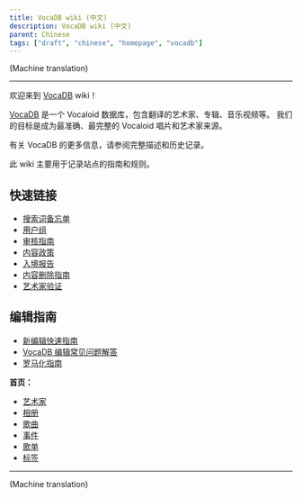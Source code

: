 ---
title: VocaDB wiki (中文)
description: VocaDB wiki (中文)
parent: Chinese
tags: ["draft", "chinese", "homepage", "vocadb"]
---

(Machine translation)

----

欢迎来到 [VocaDB](http://vocadb.net/) wiki！

[VocaDB](https://vocadb.net/) 是一个 Vocaloid 数据库，包含翻译的艺术家、专辑、音乐视频等。 我们的目标是成为最准确、最完整的 Vocaloid 唱片和艺术家来源。

有关 VocaDB 的更多信息，请参阅完整描述和历史记录。

此 wiki 主要用于记录站点的指南和规则。

## 快速链接

* [搜索词备忘单](/docs/documentation/search-terms-cheat-sheet)
* [用户组](/docs/documentation/user-groups)
* [审核指南](/docs/guidelines/management-guidelines)
* [内容政策](/docs/other-guidelines/content-policy)
* [入境报告](/docs/pinned/entry-reports)
* [内容删除指南](/docs/other-guidelines/content-removal-guidelines)
* [艺术家验证](/docs/chinese/artist-verification-chinese)

## 编辑指南

* [新编辑快速指南](/docs/pinned/quick-guide-for-new-editors)
* [VocaDB 编辑常见问题解答](/docs/pinned/vocadb-editing-faq)
* [罗马化指南](/docs/other-guidelines/romanization-guidelines)

**首页：**
* [艺术家](/docs/artists/artist-entry-creation)
* [相册](/docs/albums/album-entry-creation)
* [歌曲](/docs/songs/song-entry-creation)
* [事件](/docs/secondary-entry-types/events)
* [歌单](/docs/secondary-entry-types/song-lists)
* [标签](/docs/secondary-entry-types/tags)

----

(Machine translation)